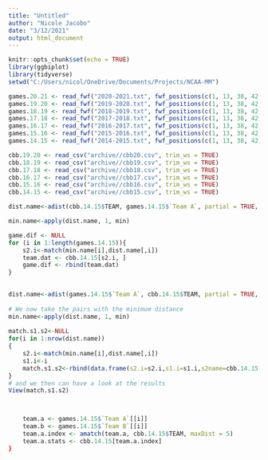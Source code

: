 ---
title: "Untitled"
author: "Nicole Jacobo"
date: "3/12/2021"
output: html_document
---

```{r setup, include=FALSE}
knitr::opts_chunk$set(echo = TRUE)
library(ggbiplot)
library(tidyverse)
setwd("C:/Users/nicol/OneDrive/Documents/Projects/NCAA-MM")
```

```{r, data}
games.20.21 <- read_fwf("2020-2021.txt", fwf_positions(c(1, 13, 38, 42, 67), c(11, 36, 40, 65, 69), c("date", "Team A", "Team A pts", "Team B", "Team B pts")), trim_ws = TRUE)
games.19.20 <- read_fwf("2019-2020.txt", fwf_positions(c(1, 13, 38, 42, 67), c(11, 36, 40, 65, 69), c("date", "Team A", "Team A pts", "Team B", "Team B pts")), trim_ws = TRUE)
games.18.19 <- read_fwf("2018-2019.txt", fwf_positions(c(1, 13, 38, 42, 67), c(11, 36, 40, 65, 69), c("date", "Team A", "Team A pts", "Team B", "Team B pts")), trim_ws = TRUE)
games.17.18 <- read_fwf("2017-2018.txt", fwf_positions(c(1, 13, 38, 42, 67), c(11, 36, 40, 65, 69), c("date", "Team A", "Team A pts", "Team B", "Team B pts")), trim_ws = TRUE)
games.16.17 <- read_fwf("2016-2017.txt", fwf_positions(c(1, 13, 38, 42, 67), c(11, 36, 40, 65, 69), c("date", "Team A", "Team A pts", "Team B", "Team B pts")), trim_ws = TRUE)
games.15.16 <- read_fwf("2015-2016.txt", fwf_positions(c(1, 13, 38, 42, 67), c(11, 36, 40, 65, 69), c("date", "Team A", "Team A pts", "Team B", "Team B pts")), trim_ws = TRUE)
games.14.15 <- read_fwf("2014-2015.txt", fwf_positions(c(1, 13, 38, 42, 67), c(11, 36, 40, 65, 69), c("date", "Team A", "Team A pts", "Team B", "Team B pts")), trim_ws = TRUE)

cbb.19.20 <- read_csv("archive//cbb20.csv", trim_ws = TRUE)
cbb.18.19 <- read_csv("archive//cbb19.csv", trim_ws = TRUE)
cbb.17.18 <- read_csv("archive//cbb18.csv", trim_ws = TRUE)
cbb.16.17 <- read_csv("archive//cbb17.csv", trim_ws = TRUE)
cbb.15.16 <- read_csv("archive//cbb16.csv", trim_ws = TRUE)
cbb.14.15 <- read_csv("archive//cbb15.csv", trim_ws = TRUE)
```

```{r}

dist.name<-adist(cbb.14.15$TEAM, games.14.15$`Team A`, partial = TRUE, ignore.case = TRUE)

min.name<-apply(dist.name, 1, min)

game.dif <- NULL
for (i in 1:length(games.14.15)){
    s2.i<-match(min.name[i],dist.name[,i])
    team.dat <- cbb.14.15[s2.i, ]
    game.dif <- rbind(team.dat)
}    
    

```

```{r}
dist.name<-adist(games.14.15$`Team A`, cbb.14.15$TEAM, partial = TRUE, ignore.case = TRUE)
 
# We now take the pairs with the minimum distance
min.name<-apply(dist.name, 1, min)
 
match.s1.s2<-NULL  
for(i in 1:nrow(dist.name))
{
    s2.i<-match(min.name[i],dist.name[,i])
    s1.i<-i
    match.s1.s2<-rbind(data.frame(s2.i=s2.i,s1.i=s1.i,s2name=cbb.14.15[s2.i,]$TEAM, s1name=games.14.15[s1.i,]$`Team A`, adist=min.name[i]),match.s1.s2)
}
# and we then can have a look at the results
View(match.s1.s2)



    team.a <- games.14.15$`Team A`[[i]]
    team.b <- games.14.15$`Team B`[[i]]
    team.a.index <- amatch(team.a, cbb.14.15$TEAM, maxDist = 5)
    team.a.stats <- cbb.14.15[team.a.index]
}

```

